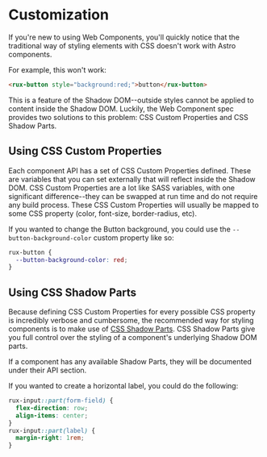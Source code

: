 
<Meta title="Astro UXDS/Customization" />

# Customization

If you're new to using Web Components, you'll quickly notice that the traditional way of styling elements with CSS doesn't work with Astro components.

For example, this won't work:
```html
<rux-button style="background:red;">button</rux-button>
```

This is a feature of the Shadow DOM--outside styles cannot be applied to content inside the Shadow DOM. Luckily, the Web Component spec provides two solutions
to this problem: CSS Custom Properties and CSS Shadow Parts.


## Using CSS Custom Properties

Each component API has a set of CSS Custom Properties defined. These are variables that you can set externally that will reflect inside the Shadow DOM.
CSS Custom Properties are a lot like SASS variables, with one significant difference--they can be swapped at run time and do not require any build process.
These CSS Custom Properties will usually be mapped to some CSS property (color, font-size, border-radius, etc).

If you wanted to change the Button background, you could use the `--button-background-color` custom property like so:
```css
rux-button {
  --button-background-color: red;
}
```

## Using CSS Shadow Parts

Because defining CSS Custom Properties for every possible CSS property is incredibly verbose and cumbersome, the recommended way for styling components is
to make use of [CSS Shadow Parts](https://css-tricks.com/styling-in-the-shadow-dom-with-css-shadow-parts/). CSS Shadow Parts give you full control over
the styling of a component's underlying Shadow DOM parts.

If a component has any available Shadow Parts, they will be documented under their API section.

If you wanted to create a horizontal label, you could do the following:
```css
rux-input::part(form-field) {
  flex-direction: row;
  align-items: center;
}
rux-input::part(label) {
  margin-right: 1rem;
}
```

